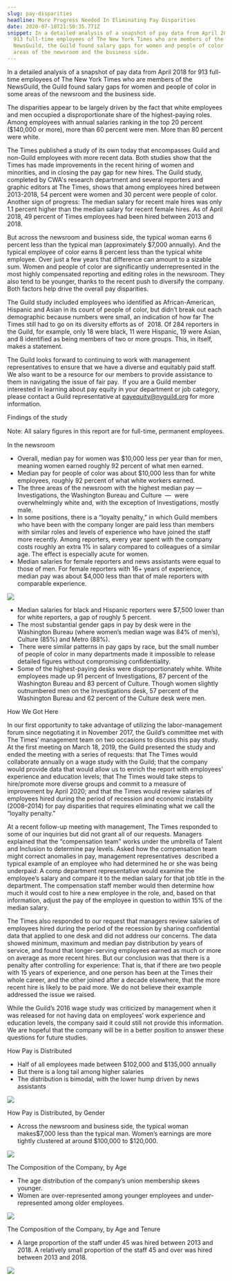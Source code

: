 ```yaml
---
slug: pay-disparities
headline: More Progress Needed In Eliminating Pay Disparities
date: 2020-07-18T21:50:35.771Z
snippet: In a detailed analysis of a snapshot of pay data from April 2018 for
  913 full-time employees of The New York Times who are members of the
  NewsGuild, the Guild found salary gaps for women and people of color in some
  areas of the newsroom and the business side.
---
```

In a detailed analysis of a snapshot of pay data from April 2018 for 913 full-time employees of The New York Times who are members of the NewsGuild, the Guild found salary gaps for women and people of color in some areas of the newsroom and the business side.



The disparities appear to be largely driven by the fact that white employees and men occupied a disproportionate share of the highest-paying roles. Among employees with annual salaries ranking in the top 20 percent ($140,000 or more), more than 60 percent were men. More than 80 percent were white. 



The Times published a study of its own today that encompasses Guild and non-Guild employees with more recent data. Both studies show that the Times has made improvements in the recent hiring of women and minorities, and in closing the pay gap for new hires. The Guild study, completed by CWA's research department and several reporters and graphic editors at The Times, shows that among employees hired between 2013-2018, 54 percent were women and 30 percent were people of color. Another sign of progress: The median salary for recent male hires was only 1.1 percent higher than the median salary for recent female hires. As of April 2018, 49 percent of Times employees had been hired between 2013 and 2018.



But across the newsroom and business side, the typical woman earns 6 percent less than the typical man (approximately $7,000 annually). And the typical employee of color earns 8 percent less than the typical white employee. Over just a few years that difference can amount to a sizable sum. Women and people of color are significantly underrepresented in the most highly compensated reporting and editing roles in the newsroom. They also tend to be younger, thanks to the recent push to diversify the company. Both factors help drive the overall pay disparities. 



The Guild study included employees who identified as African-American, Hispanic and Asian in its count of people of color, but didn’t break out each demographic because numbers were small, an indication of how far The Times still had to go on its diversity efforts as of  2018. Of 284 reporters in the Guild, for example, only 18 were black, 11 were Hispanic, 19 were Asian, and 8 identified as being members of two or more groups. This, in itself, makes a statement.



The Guild looks forward to continuing to work with management representatives to ensure that we have a diverse and equitably paid staff. We also want to be a resource for our members to provide assistance to them in navigating the issue of fair pay.  If you are a Guild member interested in learning about pay equity in your department or job category, please contact a Guild representative at [payequity@nyguild.org](<>) for more information.



Findings of the study

Note: All salary ﬁgures in this report are for full-time, permanent employees.



In the newsroom



* Overall, median pay for women was $10,000 less per year than for men, meaning women earned roughly 92 percent of what men earned. 
* Median pay for people of color was about $10,000 less than for white employees, roughly 92 percent of what white workers earned. 
* The three areas of the newsroom with the highest median pay —Investigations, the Washington Bureau and Culture  —  were overwhelmingly white and, with the exception of Investigations, mostly male. 
* In some positions, there is a “loyalty penalty,” in which Guild members who have been with the company longer are paid less than members with similar roles and levels of experience who have joined the staff more recently. Among reporters, every year spent with the company costs roughly an extra 1% in salary compared to colleagues of a similar age. The effect is especially acute for women.
* Median salaries for female reporters and news assistants were equal to those of men. For female reporters with 16+ years of experience, median pay was about $4,000 less than that of male reporters with comparable experience.



![](https://lh4.googleusercontent.com/FkfGuB8eu4_r5n4DIiD5c95c-avI-nuKNHmOpmukhBZ2ILc4tiWU0Aqv00fWE7qawH792BhYberVy1Ende30Li3RUDcOSA0VYcDakjcR__8BiYQXlspYYbPKajtR3K_75Ag29ozZ)

* Median salaries for black and Hispanic reporters were $7,500 lower than for white reporters, a gap of roughly 5 percent. 
* The most substantial gender gaps in pay by desk were in the Washington Bureau (where women’s median wage was 84% of men’s), Culture (85%) and Metro (88%). 
*  There were similar patterns in pay gaps by race, but the small number of people of color in many departments made it impossible to release detailed figures without compromising confidentiality.
* Some of the highest-paying desks were disproportionately white. White employees made up 91 percent of Investigations, 87 percent of the Washington Bureau and 83 percent of Culture. Though women slightly outnumbered men on the Investigations desk, 57 percent of the Washington Bureau and 62 percent of the Culture desk were men.



How We Got Here



In our first opportunity to take advantage of utilizing the labor-management forum since negotiating it in November 2017, the Guild’s committee met with The Times’ management team on two occasions to discuss this pay study. At the first meeting on March 18, 2019, the Guild presented the study and ended the meeting with a series of requests: that The Times would collaborate annually on a wage study with the Guild; that the company would provide data that would allow us to enrich the report with employees’ experience and education levels; that The Times would take steps to hire/promote more diverse groups and commit to a measure of improvement by April 2020; and that the Times would review salaries of employees hired during the period of recession and economic instability (2008–2014) for pay disparities that requires eliminating what we call the “loyalty penalty.”



At a recent follow-up meeting with management, The Times responded to some of our inquiries but did not grant all of our requests. Managers explained that the “compensation team” works under the umbrella of Talent and Inclusion to determine pay levels. Asked how the compensation team might correct anomalies in pay, management representatives  described a typical example of an employee who had determined he or she was being underpaid: A comp department representative would examine the employee’s salary and compare it to the median salary for that job title in the department. The compensation staff member would then determine how much it would cost to hire a new employee in the role, and, based on that information, adjust the pay of the employee in question to within 15% of the median salary.



The Times also responded to our request that managers review salaries of employees hired during the period of the recession by sharing confidential data that applied to one desk and did not address our concerns. The data showed minimum, maximum and median pay distribution by years of service, and found that longer-serving employees earned as much or more on average as more recent hires. But our conclusion was that there is a penalty after controlling for experience: That is, that if there are two people with 15 years of experience, and one person has been at the Times their whole career, and the other joined after a decade elsewhere, that the more recent hire is likely to be paid more. We do not believe their example addressed the issue we raised.



While the Guild’s 2016 wage study was criticized by management when it was released for not having data on employees’ work experience and education levels, the company said it could still not provide this information. We are hopeful that the company will be in a better position to answer these questions for future studies.



How Pay is Distributed



* Half of all employees made between $102,000 and $135,000 annually
* But there is a long tail among higher salaries
* The distribution is bimodal, with the lower hump driven by news assistants



![](https://lh3.googleusercontent.com/zQl7XGBzG7v91K4OQwSSulV_dHCgYJl9otx_ELR0TpBC5n8CjBp-DMp1XnsWGODy_8IHou0MVxGILNsxYQmcfWan-_3ZqHupyyfawL_ignKwzxAL7h2X3whknzJVgAnU0RCMCjDM)



How Pay is Distributed, by Gender



* Across the newsroom and business side, the typical woman makes$7,000 less than the typical man. Women’s earnings are more tightly clustered at around $100,000 to $120,000.



![](https://lh3.googleusercontent.com/IQLS4MCFnesLeQ6lPsmK71O8lv4mwb4aodQ_dnZexSZwTl0KQCxrbk0SwYGNnqqDHed_mXYvEcZIk7gM1zWEnlXbu62qi0h8cT0zxbOMqBoRmnWumt_kXrBumbJHHX0gfktBQCot)



The Composition of the Company, by Age



* The age distribution of the company’s union membership skews younger.
* Women are over-represented among younger employees and under-represented among older employees. 



![](https://lh6.googleusercontent.com/p1KKZ21LrN2A3C-AR8JvmnJX6tMf0_Vu5z-1piHxVolWm4CDyWPwT9xgCLlLehxjxosBECH4-HH5GR6gkar-q0D5iMOnbKbeqHeuHMJHNopHrMewVOSFh77mbicOsdKcpMdeeLwK)

The Composition of the Company, by Age and Tenure



* A large proportion of the staff under 45 was hired between 2013 and 2018. A relatively small proportion of the staff 45 and over was hired between 2013 and 2018.



![](https://lh6.googleusercontent.com/I7gwQzISVdN9-o7tk6dWdW-GpfjPJdcSvvgWj-0XG8NRmtrnGp0kgRWrg8oEtSQRV9iy3--fweWUPoZjMCn4IV0YRS8sW4-vPWPKZiuvk-dOu2nLTfx3cb2Z5svhnskmgnAZMIkv)